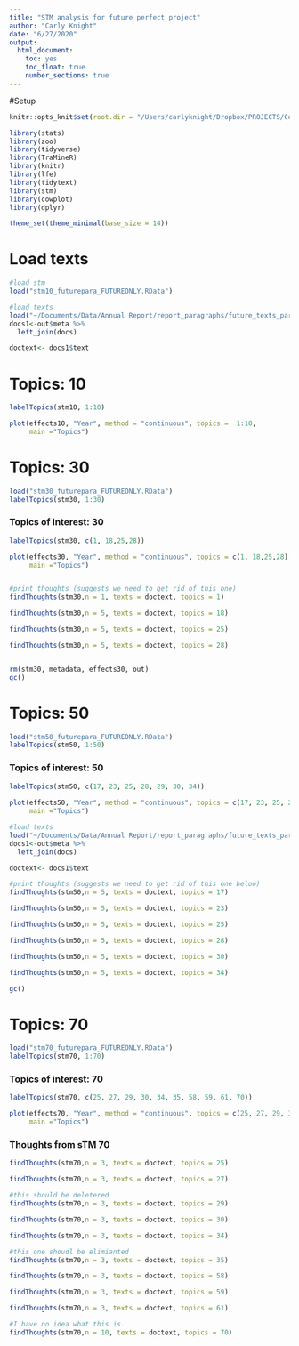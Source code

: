 ```yaml
---
title: "STM analysis for future perfect project"
author: "Carly Knight"
date: "6/27/2020"
output: 
  html_document:
    toc: yes
    toc_float: true
    number_sections: true
---
```


#Setup 
```r
knitr::opts_knit$set(root.dir = "/Users/carlyknight/Dropbox/PROJECTS/ConceptionsofRisk/data/stm/")

library(stats)
library(zoo)
library(tidyverse)
library(TraMineR)
library(knitr)
library(lfe)
library(tidytext)
library(stm)
library(cowplot)
library(dplyr)

theme_set(theme_minimal(base_size = 14))
```
# Load texts
```r
#load stm
load("stm10_futurepara_FUTUREONLY.RData")

#load texts
load("~/Documents/Data/Annual Report/report_paragraphs/future_texts_paragraphs_futureonly/doctext.Rdata")
docs1<-out$meta %>%
  left_join(docs)

doctext<- docs1$text
```

# Topics: 10
```r
labelTopics(stm10, 1:10)

plot(effects10, "Year", method = "continuous", topics =  1:10,
     main ="Topics")
```


# Topics: 30
```r
load("stm30_futurepara_FUTUREONLY.RData")
labelTopics(stm30, 1:30)
```

### Topics of interest: 30
```r
labelTopics(stm30, c(1, 18,25,28))

plot(effects30, "Year", method = "continuous", topics = c(1, 18,25,28),
     main ="Topics")


#print thoughts (suggests we need to get rid of this one)
findThoughts(stm30,n = 1, texts = doctext, topics = 1)

findThoughts(stm30,n = 5, texts = doctext, topics = 18)

findThoughts(stm30,n = 5, texts = doctext, topics = 25)

findThoughts(stm30,n = 5, texts = doctext, topics = 28)


rm(stm30, metadata, effects30, out)
gc()
```

# Topics: 50
```r
load("stm50_futurepara_FUTUREONLY.RData")
labelTopics(stm50, 1:50)
```

### Topics of interest: 50
```r
labelTopics(stm50, c(17, 23, 25, 28, 29, 30, 34))
            
plot(effects50, "Year", method = "continuous", topics = c(17, 23, 25, 28, 29, 30, 34),
     main ="Topics")

#load texts
load("~/Documents/Data/Annual Report/report_paragraphs/future_texts_paragraphs_futureonly/doctext.Rdata")
docs1<-out$meta %>%
  left_join(docs)

doctext<- docs1$text

#print thoughts (suggests we need to get rid of this one below)
findThoughts(stm50,n = 5, texts = doctext, topics = 17)

findThoughts(stm50,n = 5, texts = doctext, topics = 23)

findThoughts(stm50,n = 5, texts = doctext, topics = 25)

findThoughts(stm50,n = 5, texts = doctext, topics = 28)

findThoughts(stm50,n = 5, texts = doctext, topics = 30)

findThoughts(stm50,n = 5, texts = doctext, topics = 34)

gc()
```

# Topics: 70
```r
load("stm70_futurepara_FUTUREONLY.RData")
labelTopics(stm70, 1:70)
```
### Topics of interest: 70
```r
labelTopics(stm70, c(25, 27, 29, 30, 34, 35, 58, 59, 61, 70))

plot(effects70, "Year", method = "continuous", topics = c(25, 27, 29, 30, 34, 35, 58, 59, 61, 70),
     main ="Topics")

```

### Thoughts from sTM 70
```r
findThoughts(stm70,n = 3, texts = doctext, topics = 25)

findThoughts(stm70,n = 3, texts = doctext, topics = 27)

#this should be deletered
findThoughts(stm70,n = 3, texts = doctext, topics = 29)

findThoughts(stm70,n = 3, texts = doctext, topics = 30)

findThoughts(stm70,n = 3, texts = doctext, topics = 34)

#this one shoudl be elimianted
findThoughts(stm70,n = 3, texts = doctext, topics = 35)

findThoughts(stm70,n = 3, texts = doctext, topics = 58)

findThoughts(stm70,n = 3, texts = doctext, topics = 59)

findThoughts(stm70,n = 3, texts = doctext, topics = 61)

#I have no idea what this is.
findThoughts(stm70,n = 10, texts = doctext, topics = 70)

```
